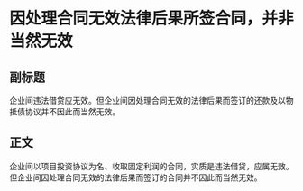 # 因处理合同无效法律后果所签合同，并非当然无效
## 副标题
企业间违法借贷应无效。但企业间因处理合同无效的法律后果而签订的还款及以物抵债协议并不因此而当然无效。
## 正文
企业间以项目投资协议为名、收取固定利润的合同，实质是违法借贷，应属无效。但企业间因处理合同无效的法律后果而签订的合同并不因此而当然无效。